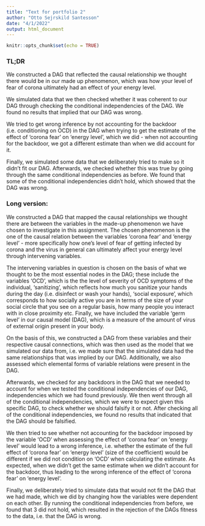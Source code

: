 ```yaml
---
title: "Text for portfolio 2"
author: "Otto Sejrskild Santesson"
date: "4/1/2022"
output: html_document
---
```


```r
knitr::opts_chunk$set(echo = TRUE)
```


### TL;DR
We constructed a DAG that reflected the causal relationship we thought there would be in our made up phenomenon, which was how your level of fear of corona ultimately had an effect of your energy level.

We simulated data that we then checked whether it was coherent to our DAG through checking the conditional independencies of the DAG. We found no results that implied that our DAG was wrong.

We tried to get wrong inference by not accounting for the backdoor (i.e. conditioning on OCD) in the DAG when trying to get the estimate of the effect of 'corona fear' on 'energy level', which we did - when not accounting for the backdoor, we got a different estimate than when we did account for it.

Finally, we simulated some data that we deliberately tried to make so it didn't fit our DAG. Afterwards, we checked whether this was true by going through the same conditional independencies as before. We found that some of the conditional independencies didn't hold, which showed that the DAG was wrong.

### Long version:
We constructed a DAG that mapped the causal relationships we thought there are between the variables in the made-up phenomenon we have chosen to investigate in this assignment.
The chosen phenomenon is the one of the causal relation between the variables 'corona fear' and 'energy level' - more specifically how one's level of fear of getting infected by corona and the virus in general can ultimately affect your energy level through intervening variables.

The intervening variables in question is chosen on the basis of what we thought to be the most essential nodes in the DAG; these include the variables 'OCD', which is the the level of severity of OCD symptoms of the individual, 'sanitizing', which reflects how much you sanitize your hands during the day (i.e. disinfect or wash your hands), 'social exposure', which corresponds to how socially active you are in terms of the size of your social circle that you see on a regular basis, how many people you interact with in close proximity etc. Finally, we have included the variable 'germ level' in our causal model (DAG), which is a measure of the amount of virus of external origin present in your body.

On the basis of this, we constructed a DAG from these variables and their respective causal connections, which was then used as the model that we simulated our data from, i.e. we made sure that the simulated data had the same relationships that was implied by our DAG. Additionally, we also assessed which elemental forms of variable relations were present in the DAG.

Afterwards, we checked for any backdoors in the DAG that we needed to account for when we tested the conditional independencies of our DAG, independencies which we had found previously. We then went through all of the conditional independencies, which we were to expect given this specific DAG, to check whether we should falsify it or not. After checking all of the conditional independencies, we found no results that indicated that the DAG should be falsified.

We then tried to see whether not accounting for the backdoor imposed by the variable 'OCD' when assessing the effect of 'corona fear' on 'energy level' would lead to a wrong inference, i.e. whether the estimate of the full effect of 'corona fear' on 'energy level' (size of the coefficient) would be different if we did not condition on 'OCD' when calculating the estimate. As expected, when we didn't get the same estimate when we didn't account for the backdoor, thus leading to the wrong inference of the effect of 'corona fear' on 'energy level'.

Finally, we deliberately tried to simulate data that would not fit the DAG that we had made, which we did by changing how the variables were dependent on each other. By running the conditional independencies from before, we found that 3 did not hold, which resulted in the rejection of the DAGs fitness to the data, i.e. that the DAG is wrong.